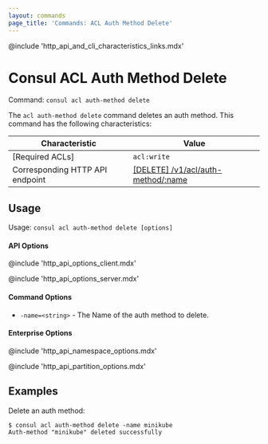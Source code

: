 ```yaml
---
layout: commands
page_title: 'Commands: ACL Auth Method Delete'
---
```


@include 'http_api_and_cli_characteristics_links.mdx'

# Consul ACL Auth Method Delete

Command: `consul acl auth-method delete`

The `acl auth-method delete` command deletes an auth method.
This command has the following characteristics:

| Characteristic | Value |
| -------------- | ----- |
| [Required ACLs] | `acl:write` |
| Corresponding HTTP API endpoint | [\[DELETE\] /v1/acl/auth-method/:name](/api-docs/acl/auth-methods#delete-an-auth-method) |

## Usage

Usage: `consul acl auth-method delete [options]`

#### API Options

@include 'http_api_options_client.mdx'

@include 'http_api_options_server.mdx'

#### Command Options

- `-name=<string>` - The Name of the auth method to delete.

#### Enterprise Options

@include 'http_api_namespace_options.mdx'

@include 'http_api_partition_options.mdx'

## Examples

Delete an auth method:

```shell-session
$ consul acl auth-method delete -name minikube
Auth-method "minikube" deleted successfully
```
